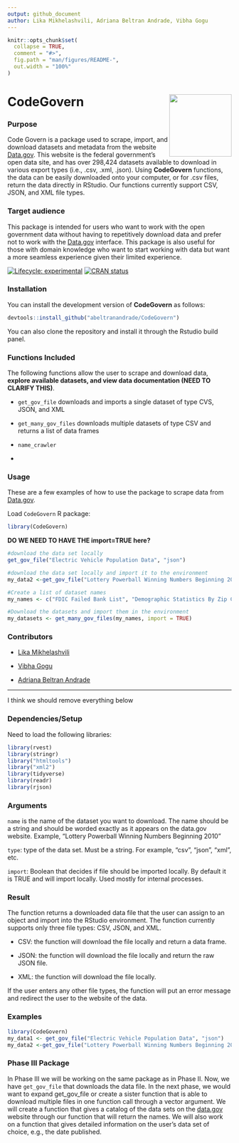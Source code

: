 ```yaml
---
output: github_document
author: Lika Mikhelashvili, Adriana Beltran Andrade, Vibha Gogu
---
```


<!-- README.md is generated from README.Rmd. Please edit that file -->

```r
knitr::opts_chunk$set(
  collapse = TRUE,
  comment = "#>",
  fig.path = "man/figures/README-",
  out.width = "100%"
)
```

# CodeGovern <img src="data-raw/hex_codegovern_US_colors.png" align="right" height=140/>

### Purpose
Code Govern is a package used to scrape, import, and download datasets and metadata from the website [Data.gov](https://data.gov/). This website is the federal government's open data site, and has over 298,424 datasets available to download in various export types (i.e., .csv, .xml, .json). Using **CodeGovern** functions, the data can be easily downloaded onto your computer, or for .csv files, return the data directly in RStudio. Our functions currently support CSV, JSON, and XML file types.

### Target audience
This package is intended for users who want to work with the open government data without having to repetitively download data and prefer not to work with the [Data.gov](https://data.gov/) interface. This package is also useful for those with domain knowledge who want to start working with data but want a more seamless experience given their limited experience.

<!-- badges: start -->
[![Lifecycle: experimental](https://img.shields.io/badge/lifecycle-experimental-orange.svg)](https://lifecycle.r-lib.org/articles/stages.html#experimental)
[![CRAN status](https://www.r-pkg.org/badges/version/CodeGovern)](https://CRAN.R-project.org/package=CodeGovern)
<!-- badges: end -->

### Installation

You can install the development version of **CodeGovern** as follows:

``` r
devtools::install_github("abeltranandrade/CodeGovern")
```
You can also clone the repository and install it through the Rstudio build panel. 

### Functions Included

The following functions allow the user to scrape and download data, **explore available datasets, and view data documentation (NEED TO CLARIFY THIS)**.

- `get_gov_file` downloads and imports a single dataset of type CVS, JSON, and XML

- `get_many_gov_files` downloads multiple datasets of type CSV and returns a list of data frames

- `name_crawler`

- 


### Usage

These are a few examples of how to use the package to scrape data from [Data.gov](https://data.gov/).

Load `CodeGovern` R package:

```r
library(CodeGovern)
```


**DO WE NEED TO HAVE THE import=TRUE here?**
```r
#download the data set locally
get_gov_file("Electric Vehicle Population Data", "json") 

#download the data set locally and import it to the environment
my_data2 <-get_gov_file("Lottery Powerball Winning Numbers Beginning 2010", "csv") 
```

```r
#Create a list of dataset names
my_names <- c("FDIC Failed Bank List", "Demographic Statistics By Zip Code")

#Download the datasets and import them in the environment
my_datasets <- get_many_gov_files(my_names, import = TRUE)
```


### Contributors

- [Lika Mikhelashvili](https://github.com/lmikhelashvili)

- [Vibha Gogu](https://github.com/vibhagogu)

- [Adriana Beltran Andrade](https://github.com/abeltranandrade)

-------------------

I think we should remove everything below

### Dependencies/Setup
Need to load the following libraries:

```r
library(rvest)
library(stringr)
library("htmltools")
library("xml2")
library(tidyverse)
library(readr)
library(rjson)
```

### Arguments

`name` is the name of the dataset you want to download. The name should be a string and should be worded exactly as it appears on the data.gov website. Example, "Lottery Powerball Winning Numbers Beginning 2010"

`type`: type of the data set. Must be a string. For example, "csv", "json", "xml", etc. 

`import`: Boolean that decides if file should be imported locally. By default it is TRUE and will import locally. Used mostly for internal processes. 


### Result
The function returns a downloaded data file that the user can assign to an object and import into the RStudio environment. The function currently supports only three file types: CSV, JSON, and XML.

- CSV: the function will download the file locally and return a data frame.

- JSON: the function will download the file locally and return the raw JSON file.

- XML: the function will download the file locally.

If the user enters any other file types, the function will put an error message and redirect the user to the website of the data.


### Examples

```r
library(CodeGovern)
my_data1 <- get_gov_file("Electric Vehicle Population Data", "json")
my_data2 <-get_gov_file("Lottery Powerball Winning Numbers Beginning 2010", "csv")
```

### Phase III Package

In Phase III we will be working on the same package as in Phase II. Now, we have `get_gov_file` that downloads the data file. In the next phase, we would want to expand get_gov_file or create a sister function that is able to download multiple files in one function call through a vector argument. We will create a function that gives a catalog of the data sets on the [data.gov](http://www.data.gov) website through our function that will return the names. We will also work on a function that gives detailed information on the user's data set of choice, e.g., the date published. 
